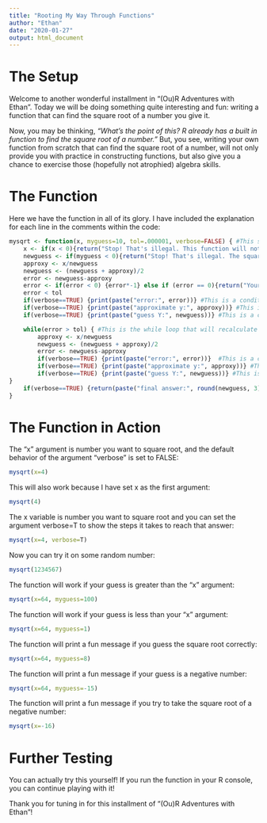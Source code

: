 ```yaml
---
title: "Rooting My Way Through Functions"
author: "Ethan"
date: "2020-01-27"
output: html_document
---
```


# The Setup

Welcome to another wonderful installment in "(Ou)R Adventures with Ethan". Today we will be doing something quite interesting and fun: writing a function that can find the square root of a number you give it.

Now, you may be thinking, *"What's the point of this? R already has a built in function to find the square root of a number."* But, you see, writing your own function from scratch that can find the square root of a number, will not only provide you with practice in constructing functions, but also give you a chance to exercise those (hopefully not atrophied) algebra skills.  

# The Function

Here we have the function in all of its glory. I have included the explanation for each line in the comments within the code:

```r
mysqrt <- function(x, myguess=10, tol=.000001, verbose=FALSE) { #This sets the default arguments of the function
	x <- if(x < 0){return("Stop! That's illegal. This function will not allow you to take the square root of a negative number")} else if(x==0) {return(0)} else{x} #This line filters the x input to only allow the function to take square roots of postive numbers. If the input passes this test, then it the function will determine if the input is "0". If the input is "0" then the function will return "0" becuase the square root of "0" is "0". If the input is greater than "0", the input will be stored as "x". 
	newguess <- if(myguess < 0){return("Stop! That's illegal. The square root of a number cannot be negative")} else{myguess} #This line filters the inputs to only allow the function to accept guesses that are postive numbers. 
	approxy <- x/newguess 
	newguess <- (newguess + approxy)/2
	error <- newguess-approxy
	error <- if(error < 0) {error*-1} else if (error == 0){return("Your guess is correct!")} else{error} #This line is a fun conditional. If your guess is below the square root of "x" you will get a negative number for "error". In order to keep the error postive for the logical argument "error > tol" to work, the function will mulitply all negative "error" values by "-1". If your guess is correct, it will return a message stating that your guess was correct!
	error < tol
	if(verbose==TRUE) {print(paste("error:", error))} #This is a conditional that prints the difference between newguess and approxy for the first round if verbose==TRUE
	if(verbose==TRUE) {print(paste("approximate y:", approxy))} #This is a conditional the prints the approxy from the algorithm above for the first round if verbose==TRUE
	if(verbose==TRUE) {print(paste("guess Y:", newguess))} #This is a conditional the prints the new guess from the algorithm above for the first round if verbose==TRUE

	while(error > tol) { #This is the while loop that will recalculate the "error" value until it is under the tolerance specifed in the argument "tol".
		approxy <- x/newguess
		newguess <- (newguess + approxy)/2 
		error <- newguess-approxy
		if(verbose==TRUE) {print(paste("error:", error))}  #This is a conditional that prints the difference between newguess and approxy for each iteration of the "while loop" if verbose==TRUE
		if(verbose==TRUE) {print(paste("approximate y:", approxy))} #This is a conditional the prints the approxy from the algorithm above for each iteration of the "while loop" if verbose==TRUE
		if(verbose==TRUE) {print(paste("guess Y:", newguess))} #This is a conditional the prints the new guess from the algorithm above for for each iteration of the "while loop" if verbose==TRUE
}
	if(verbose==TRUE) {return(paste("final answer:", round(newguess, 3)))} else{return(newguess)} #This is the "return" line of the function. If verbose==T, it will mark the "newguess" that is associated with an error < tolerance as "final answer" and round it to 3 decimal places. If verbose==F, it will just return the "newguess" that is associated with an error < tolerance.
}
```
# The Function in Action

The "x" argument is number you want to square root, and the default behavior of the argument "verbose" is set to FALSE:
```r
mysqrt(x=4)
```

This will also work because I have set x as the first argument:
```r
mysqrt(4)
```

The x variable is number you want to square root and you can set the argument verbose=T to show the steps it takes to reach that answer:
```r
mysqrt(x=4, verbose=T)
```

Now you can try it on some random number:
```r
mysqrt(1234567)
```

The function will work if your guess is greater than the "x" argument:
```r
mysqrt(x=64, myguess=100)
```

The function will work if your guess is less than your "x" argument:
```r
mysqrt(x=64, myguess=1)
```

The function will print a fun message if you guess the square root correctly:
```r
mysqrt(x=64, myguess=8)
```

The function will print a fun message if your guess is a negative number:
```r
mysqrt(x=64, myguess=-15)
```

The function will print a fun message if you try to take the square root of a negative number:
```r
mysqrt(x=-16)
```

# Further Testing
You can actually try this yourself! If you run the function in your R console, you can continue playing with it! 

Thank you for tuning in for this installment of "(Ou)R Adventures with Ethan"!